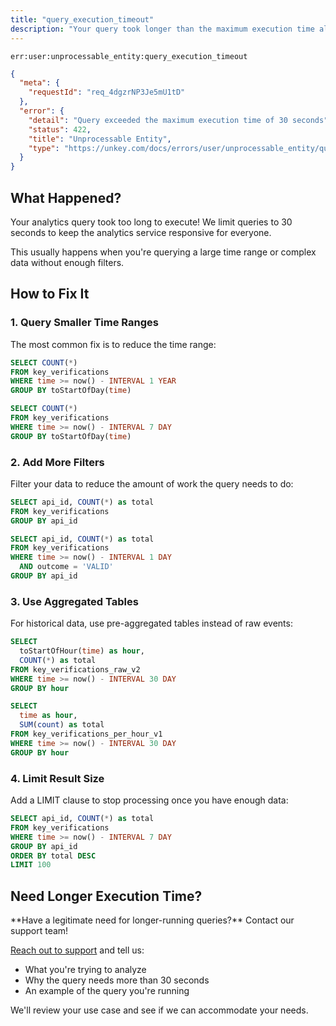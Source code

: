 ```yaml
---
title: "query_execution_timeout"
description: "Your query took longer than the maximum execution time allowed."
---
```


<Danger>`err:user:unprocessable_entity:query_execution_timeout`</Danger>

```json Example
{
  "meta": {
    "requestId": "req_4dgzrNP3Je5mU1tD"
  },
  "error": {
    "detail": "Query exceeded the maximum execution time of 30 seconds",
    "status": 422,
    "title": "Unprocessable Entity",
    "type": "https://unkey.com/docs/errors/user/unprocessable_entity/query_execution_timeout"
  }
}
```

## What Happened?

Your analytics query took too long to execute! We limit queries to 30 seconds to keep the analytics service responsive for everyone.

This usually happens when you're querying a large time range or complex data without enough filters.

## How to Fix It

### 1. Query Smaller Time Ranges

The most common fix is to reduce the time range:

<CodeGroup>

```sql Too Long
SELECT COUNT(*)
FROM key_verifications
WHERE time >= now() - INTERVAL 1 YEAR
GROUP BY toStartOfDay(time)
```

```sql Better
SELECT COUNT(*)
FROM key_verifications
WHERE time >= now() - INTERVAL 7 DAY
GROUP BY toStartOfDay(time)
```

</CodeGroup>

### 2. Add More Filters

Filter your data to reduce the amount of work the query needs to do:

<CodeGroup>

```sql Slow
SELECT api_id, COUNT(*) as total
FROM key_verifications
GROUP BY api_id
```

```sql Faster
SELECT api_id, COUNT(*) as total
FROM key_verifications
WHERE time >= now() - INTERVAL 1 DAY
  AND outcome = 'VALID'
GROUP BY api_id
```

</CodeGroup>

### 3. Use Aggregated Tables

For historical data, use pre-aggregated tables instead of raw events:

<CodeGroup>

```sql Slow - Scans millions of raw events
SELECT
  toStartOfHour(time) as hour,
  COUNT(*) as total
FROM key_verifications_raw_v2
WHERE time >= now() - INTERVAL 30 DAY
GROUP BY hour
```

```sql Fast - Uses pre-aggregated data
SELECT
  time as hour,
  SUM(count) as total
FROM key_verifications_per_hour_v1
WHERE time >= now() - INTERVAL 30 DAY
GROUP BY hour
```

</CodeGroup>

### 4. Limit Result Size

Add a LIMIT clause to stop processing once you have enough data:

```sql
SELECT api_id, COUNT(*) as total
FROM key_verifications
WHERE time >= now() - INTERVAL 7 DAY
GROUP BY api_id
ORDER BY total DESC
LIMIT 100
```

## Need Longer Execution Time?

<Note>
**Have a legitimate need for longer-running queries?** Contact our support team!

[Reach out to support](mailto:support@unkey.dev) and tell us:
- What you're trying to analyze
- Why the query needs more than 30 seconds
- An example of the query you're running

We'll review your use case and see if we can accommodate your needs.
</Note>
